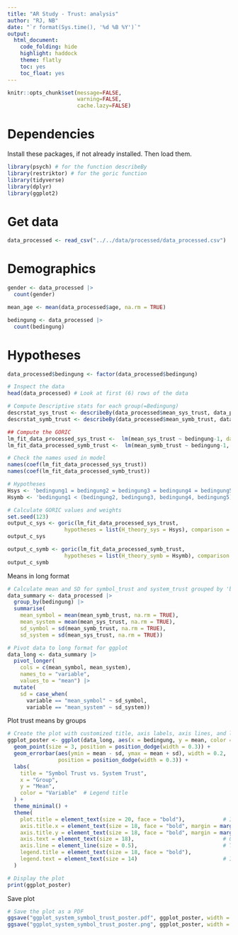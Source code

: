 ```yaml
---
title: "AR Study - Trust: analysis"
author: "RJ, NB"
date: "`r format(Sys.time(), '%d %B %Y')`"
output:
  html_document:
    code_folding: hide
    highlight: haddock
    theme: flatly
    toc: yes
    toc_float: yes
---
```


```r
knitr::opts_chunk$set(message=FALSE,
                      warning=FALSE,
                      cache.lazy=FALSE)
```

# Dependencies

Install these packages, if not already installed. Then load them.
```r
library(psych) # for the function describeBy
library(restriktor) # for the goric function
library(tidyverse)
library(dplyr)
library(ggplot2)
```

# Get data

```r
data_processed <- read_csv("../../data/processed/data_processed.csv")
```

# Demographics

```r
gender <- data_processed |>
  count(gender)

mean_age <- mean(data_processed$age, na.rm = TRUE)

bedingung <- data_processed |>
  count(bedingung)
```

# Hypotheses

```r
data_processed$bedingung <- factor(data_processed$bedingung)  

# Inspect the data 
head(data_processed) # Look at first (6) rows of the data

# Compute Descriptive stats for each group(=Bedingung)
descrstat_sys_trust <- describeBy(data_processed$mean_sys_trust, data_processed$bedingung, mat = TRUE)
descrstat_symb_trust <- describeBy(data_processed$mean_symb_trust, data_processed$bedingung, mat = TRUE)

## Compute the GORIC 
lm_fit_data_processed_sys_trust <-  lm(mean_sys_trust ~ bedingung-1, data = data_processed)
lm_fit_data_processed_symb_trust <-  lm(mean_symb_trust ~ bedingung-1, data = data_processed)

# Check the names used in model
names(coef(lm_fit_data_processed_sys_trust))
names(coef(lm_fit_data_processed_symb_trust))

# Hypotheses 
Hsys <- 'bedingung1 = bedingung2 = bedingung3 = bedingung4 = bedingung5'
Hsymb <- 'bedingung1 < (bedingung2, bedingung3, bedingung4, bedingung5)'

# Calculate GORIC values and weights
set.seed(123)
output_c_sys <- goric(lm_fit_data_processed_sys_trust, 
                  hypotheses = list(H_theory_sys = Hsys), comparison = "complement")
output_c_sys

output_c_symb <- goric(lm_fit_data_processed_symb_trust, 
                  hypotheses = list(H_theory_symb = Hsymb), comparison = "complement")
output_c_symb
```

Means in long format
```r
# Calculate mean and SD for symbol_trust and system_trust grouped by 'bedingung'
data_summary <- data_processed |>
  group_by(bedingung) |>
  summarise(
    mean_symbol = mean(mean_symb_trust, na.rm = TRUE),  
    mean_system = mean(mean_sys_trust, na.rm = TRUE),   
    sd_symbol = sd(mean_symb_trust, na.rm = TRUE),      
    sd_system = sd(mean_sys_trust, na.rm = TRUE))

# Pivot data to long format for ggplot
data_long <- data_summary |>
  pivot_longer(
    cols = c(mean_symbol, mean_system),
    names_to = "variable",
    values_to = "mean") |>
  mutate(
    sd = case_when(
      variable == "mean_symbol" ~ sd_symbol,
      variable == "mean_system" ~ sd_system))
```

Plot trust means by groups
```r
# Create the plot with customized title, axis labels, axis lines, and legend
ggplot_poster <- ggplot(data_long, aes(x = bedingung, y = mean, color = variable)) +
  geom_point(size = 3, position = position_dodge(width = 0.3)) +  
  geom_errorbar(aes(ymin = mean - sd, ymax = mean + sd), width = 0.2, 
                position = position_dodge(width = 0.3)) +  
  labs(
    title = "Symbol Trust vs. System Trust",
    x = "Group",
    y = "Mean",
    color = "Variable"  # Legend title
  ) +
  theme_minimal() +
  theme(
    plot.title = element_text(size = 20, face = "bold"),            # Increase title size
    axis.title.x = element_text(size = 18, face = "bold", margin = margin(t = 30)), # Increase gap for x-axis label
    axis.title.y = element_text(size = 18, face = "bold", margin = margin(r = 10)), # Increase gap for y-axis label
    axis.text = element_text(size = 18),                            # Optional: Increase axis text size
    axis.line = element_line(size = 0.5),                           # Thicker axis lines
    legend.title = element_text(size = 18, face = "bold"),                         # Increase legend title size
    legend.text = element_text(size = 14)                           # Increase legend text size
  )

# Display the plot
print(ggplot_poster)
```

Save plot
```r
# Save the plot as a PDF
ggsave("ggplot_system_symbol_trust_poster.pdf", ggplot_poster, width = 10, height = 5)
ggsave("ggplot_system_symbol_trust_poster.png", ggplot_poster, width = 10, height = 5, bg = "white")
```





